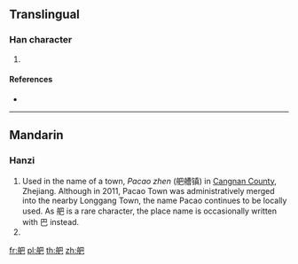 {{character info/new}}
==Translingual==

===Han character===
{{Han char|rn=137|rad=舟|as=04|sn=10|four=27417|canj=HYAU}}

# {{defn|Han|sort=舟04}}

====References====
* {{Han ref|kx=1009.140|dkj=30372|hdz=53058.040|uh=8225|ud=33317|bh=D372|bd=54130}}

----

==Mandarin==

===Hanzi===
{{cmn-hanzi|pin=[[pā]] ([[pa1]])|wg=p'a<sup>1</sup>}}

# Used in the name of a town, ''Pacao zhen'' (舥艚镇) in [[:w:en:Cangnan County|Cangnan County]], Zhejiang. Although in 2011, Pacao Town was administratively merged into the nearby Longgang Town, the name Pacao continues to be locally used. As 舥 is a rare character, the place name is occasionally written with 巴 instead.
# {{defn|lang=cmn|sort=舟04}}

[[fr:舥]]
[[pl:舥]]
[[th:舥]]
[[zh:舥]]